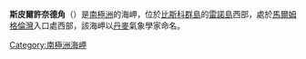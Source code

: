 {{unreferenced|time=2013-10-27T05:35:44+00:00}}
{{coord|65|45|S|66|10|W|display=title}}

'''斯皮爾許奈德角'''（{{lang-en|Speerschneider Point}}）是[[南極洲|南極洲]]的海岬，位於[[比斯科群島|比斯科群島]]的[[雷諾島|雷諾島]]西部，處於[[馬爾姆格倫灣|馬爾姆格倫灣]]入口處西部，該海岬以[[丹麥|丹麥]]氣象學家命名。

{{DEFAULTSORT:Speerschneider Point}}
[[Category:南極洲海岬|Category:南極洲海岬]]


{{Biscoes-geo-stub}}